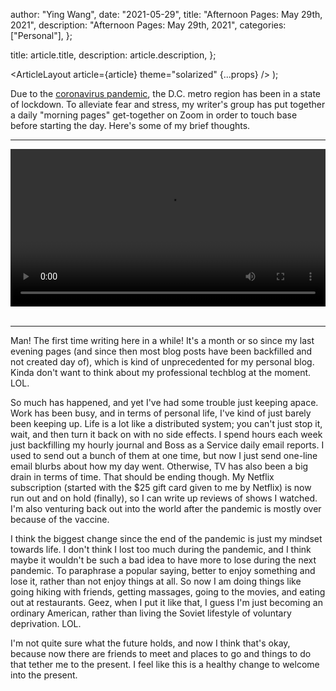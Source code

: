 
  author: "Ying Wang",
  date: "2021-05-29",
  title: "Afternoon Pages: May 29th, 2021",
  description: "Afternoon Pages: May 29th, 2021",
  categories: ["Personal"],
};

  title: article.title,
  description: article.description,
};

  <ArticleLayout article={article} theme="solarized" {...props} />
);

Due to the [coronavirus
pandemic](https://en.wikipedia.org/wiki/2019-20_coronavirus_pandemic), the D.C.
metro region has been in a state of lockdown. To alleviate fear and stress, my
writer's group has put together a daily "morning pages" get-together on Zoom in
order to touch base before starting the day. Here's some of my brief thoughts.

---

<!-- https://stackoverflow.com/a/26276254 -->

<video style="width: 100%; width: -moz-available; width: -webkit-fill-available; width: fill-available; max-width: 100%;" controls>
    <source src="/video/posts/2021/05/29/afternoon_pages.mp4" type="video/mp4">
    Your browser does not support HTML5 video.
</video>
<br/>
<br/>

---

Man! The first time writing here in a while! It's a month or so since my last
evening pages (and since then most blog posts have been backfilled and not
created day of), which is kind of unprecedented for my personal blog. Kinda
don't want to think about my professional techblog at the moment. LOL.

So much has happened, and yet I've had some trouble just keeping apace. Work has
been busy, and in terms of personal life, I've kind of just barely been keeping
up. Life is a lot like a distributed system; you can't just stop it, wait, and
then turn it back on with no side effects. I spend hours each week just
backfilling my hourly journal and Boss as a Service daily email reports. I used
to send out a bunch of them at one time, but now I just send one-line email
blurbs about how my day went. Otherwise, TV has also been a big drain in terms
of time. That should be ending though. My Netflix subscription (started with the
$25 gift card given to me by Netflix) is now run out and on hold (finally), so I
can write up reviews of shows I watched. I'm also venturing back out into the
world after the pandemic is mostly over because of the vaccine.

I think the biggest change since the end of the pandemic is just my mindset
towards life. I don't think I lost too much during the pandemic, and I think
maybe it wouldn't be such a bad idea to have more to lose during the next
pandemic. To paraphrase a popular saying, better to enjoy something and lose it,
rather than not enjoy things at all. So now I am doing things like going hiking
with friends, getting massages, going to the movies, and eating out at
restaurants. Geez, when I put it like that, I guess I'm just becoming an
ordinary American, rather than living the Soviet lifestyle of voluntary
deprivation. LOL.

I'm not quite sure what the future holds, and now I think that's okay, because
now there are friends to meet and places to go and things to do that tether me
to the present. I feel like this is a healthy change to welcome into the
present.
